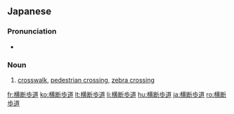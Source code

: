 {{also|横断步道}}
==Japanese==
{{ja-kanjitab|おう|だん|ほ|どう|yomi=on}}

===Pronunciation===
* {{ja-pron|おうだんほどう|y=o}}

===Noun===
{{ja-noun|おうだん ほどう|kyu=橫斷步道}}

# [[crosswalk]], [[pedestrian crossing]], [[zebra crossing]]

[[fr:横断歩道]]
[[ko:横断歩道]]
[[lt:横断歩道]]
[[li:横断歩道]]
[[hu:横断歩道]]
[[ja:横断歩道]]
[[ro:横断歩道]]